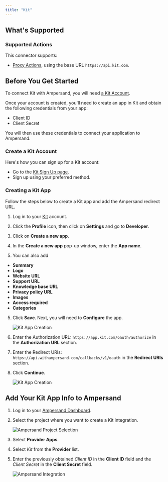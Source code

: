 ```yaml
---
title: "Kit"
---
```

## What's Supported

### Supported Actions

This connector supports:
- [Proxy Actions](/define-integrations/proxy-actions), using the base URL `https://api.kit.com`.

## Before You Get Started

To connect Kit with Ampersand, you will need [a Kit Account](https://app.kit.com/users/signup).

Once your account is created, you'll need to create an app in Kit and obtain the following credentials from your app:

- Client ID
- Client Secret

You will then use these credentials to connect your application to Ampersand.

### Create a Kit Account

Here's how you can sign up for a Kit account:

- Go to the [Kit Sign Up page](https://app.kit.com/users/signup).
- Sign up using your preferred method.

### Creating a Kit App

Follow the steps below to create a Kit app and add the Ampersand redirect URL.

1. Log in to your [Kit](https://app.kit.com/users/login) account.

2. Click the **Profile** icon, then click on **Settings** and go to **Developer**.

3. Click on **Create a new app**.

4. In the **Create a new app** pop-up window, enter the **App name**. 

5. You can also add 

- **Summary**
- **Logo**
- **Website URL**
- **Support URL**
- **Knowledge base URL**
- **Privacy policy URL**
- **Images**
- **Access required**
- **Categories**

5. Click **Save**. Next, you will need to **Configure** the app.

    ![Kit App Creation](/images/provider-guides/kit_OAuth.gif)

6. Enter the Authorization URL: `https://app.kit.com/oauth/authorize` in the **Authorization URL** section.

7. Enter the Redirect URIs: `https://api.withampersand.com/callbacks/v1/oauth` in the **Redirect URIs** section.

8. Click **Continue**.
 
    ![Kit App Creation](/images/provider-guides/kit_configure.gif)

## Add Your Kit App Info to Ampersand

1. Log in to your [Ampersand Dashboard](https://dashboard.withampersand.com).

2. Select the project where you want to create a Kit integration.

    ![Ampersand Project Selection](/images/provider-guides/31a6a12-Ampersand.png)

3. Select **Provider Apps**.

4. Select _Kit_ from the **Provider** list.

5. Enter the previously obtained _Client ID_ in the **Client ID** field and the _Client Secret_ in the **Client Secret** field.

    ![Ampersand Integration](/images/provider-guides/kit.gif)
